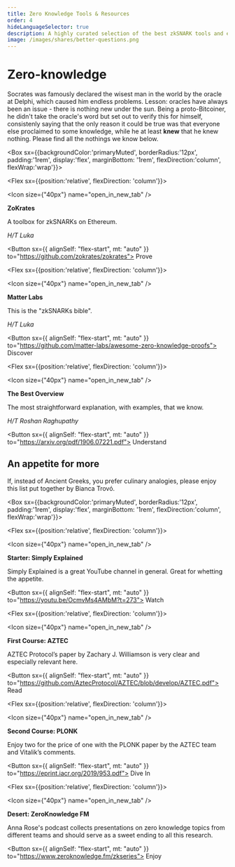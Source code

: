 ```yaml
---
title: Zero Knowledge Tools & Resources
order: 4
hideLanguageSelector: true
description: A highly curated selection of the best zkSNARK tools and explainers. 
image: /images/shares/better-questions.png
---
```


# Zero-knowledge

Socrates was famously declared the wisest man in the world by the oracle at Delphi, which caused him <Link to="http://classics.mit.edu/Plato/apology.html">endless problems</Link>. Lesson: oracles have always been an issue - there is nothing new under the sun. Being a proto-Bitcoiner, he didn't take the oracle's word but set out to verify this for himself, consistenly saying that the only reason it could be true was that everyone else proclaimed to some knowledge, while he at least **knew** that he knew nothing. Please find all the nothings we know below.

<Box sx={{backgroundColor:'primaryMuted', borderRadius:'12px', padding:'1rem', display:'flex', marginBottom: '1rem', flexDirection:'column', flexWrap:'wrap'}}>

<Chocolate>

<Flex sx={{position:'relative', flexDirection: 'column'}}>

<Icon size={"40px"} name="open_in_new_tab" />

**ZoKrates**

A toolbox for zkSNARKs on Ethereum.

_H/T Luka_

<Button sx={{ alignSelf: "flex-start", mt: "auto" }} to="https://github.com/zokrates/zokrates">
    Prove
</Button>

</Flex>

<Flex sx={{position:'relative', flexDirection: 'column'}}>

<Icon size={"40px"} name="open_in_new_tab" />

**Matter Labs**

This is the "zkSNARKs bible". 

_H/T Luka_

<Button sx={{ alignSelf: "flex-start", mt: "auto" }} to="https://github.com/matter-labs/awesome-zero-knowledge-proofs">
    Discover
</Button>

</Flex>

<Flex sx={{position:'relative', flexDirection: 'column'}}>

<Icon size={"40px"} name="open_in_new_tab" />

**The Best Overview**

The most straightforward explanation, with examples, that we know.

_H/T Roshan Raghupathy_

<Button sx={{ alignSelf: "flex-start", mt: "auto" }} to="https://arxiv.org/pdf/1906.07221.pdf">
    Understand
</Button>

</Flex>

</Chocolate>

</Box>

## An appetite for more

If, instead of Ancient Greeks, you prefer culinary analogies, please enjoy this list put together by Bianca Trovó.

<Box sx={{backgroundColor:'primaryMuted', borderRadius:'12px', padding:'1rem', display:'flex', marginBottom: '1rem', flexDirection:'column', flexWrap:'wrap'}}>

<Chocolate>

<Flex sx={{position:'relative', flexDirection: 'column'}}>

<Icon size={"40px"} name="open_in_new_tab" />

**Starter: Simply Explained**

Simply Explained is a great YouTube channel in general. Great for whetting the appetite.

<Button sx={{ alignSelf: "flex-start", mt: "auto" }} to="https://youtu.be/OcmvMs4AMbM?t=273">
    Watch
</Button>

</Flex>

<Flex sx={{position:'relative', flexDirection: 'column'}}>

<Icon size={"40px"} name="open_in_new_tab" />

**First Course: AZTEC**

AZTEC Protocol’s paper by Zachary J. Williamson is very clear and especially relevant here.

<Button sx={{ alignSelf: "flex-start", mt: "auto" }} to="https://github.com/AztecProtocol/AZTEC/blob/develop/AZTEC.pdf">
    Read
</Button>

</Flex>

<Flex sx={{position:'relative', flexDirection: 'column'}}>

<Icon size={"40px"} name="open_in_new_tab" />

**Second Course: PLONK**

Enjoy two for the price of one with the PLONK paper by the AZTEC team and <Link to="https://vitalik.ca/general/2019/09/22/plonk.html">Vitalik’s comments</Link>.

<Button sx={{ alignSelf: "flex-start", mt: "auto" }} to="https://eprint.iacr.org/2019/953.pdf">
    Dive In
</Button>

</Flex>

<Flex sx={{position:'relative', flexDirection: 'column'}}>

<Icon size={"40px"} name="open_in_new_tab" />

**Desert: ZeroKnowledge FM**

Anna Rose's podcast collects presentations on zero knowledge topics from different teams and should serve as a sweet ending to all this research.

<Button sx={{ alignSelf: "flex-start", mt: "auto" }} to="https://www.zeroknowledge.fm/zkseries">
    Enjoy
</Button>

</Flex>

</Chocolate>

</Box>

 





